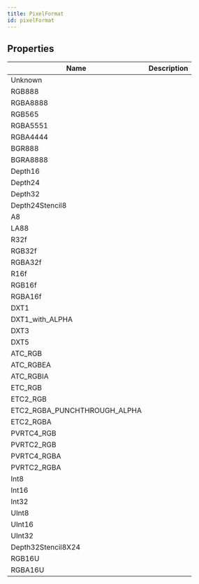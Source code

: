 ```yaml
---
title: PixelFormat
id: pixelFormat
---
```


## Properties

| Name | Description |
| - | - |
| Unknown |  |
| RGB888 |  |
| RGBA8888 |  |
| RGB565 |  |
| RGBA5551 |  |
| RGBA4444 |  |
| BGR888 |  |
| BGRA8888 |  |
| Depth16 |  |
| Depth24 |  |
| Depth32 |  |
| Depth24Stencil8 |  |
| A8 |  |
| LA88 |  |
| R32f |  |
| RGB32f |  |
| RGBA32f |  |
| R16f |  |
| RGB16f |  |
| RGBA16f |  |
| DXT1 |  |
| DXT1_with_ALPHA |  |
| DXT3 |  |
| DXT5 |  |
| ATC_RGB |  |
| ATC_RGBEA |  |
| ATC_RGBIA |  |
| ETC_RGB |  |
| ETC2_RGB |  |
| ETC2_RGBA_PUNCHTHROUGH_ALPHA |  |
| ETC2_RGBA |  |
| PVRTC4_RGB |  |
| PVRTC2_RGB |  |
| PVRTC4_RGBA |  |
| PVRTC2_RGBA |  |
| Int8 |  |
| Int16 |  |
| Int32 |  |
| UInt8 |  |
| UInt16 |  |
| UInt32 |  |
| Depth32Stencil8X24 |  |
| RGB16U |  |
| RGBA16U |  |
